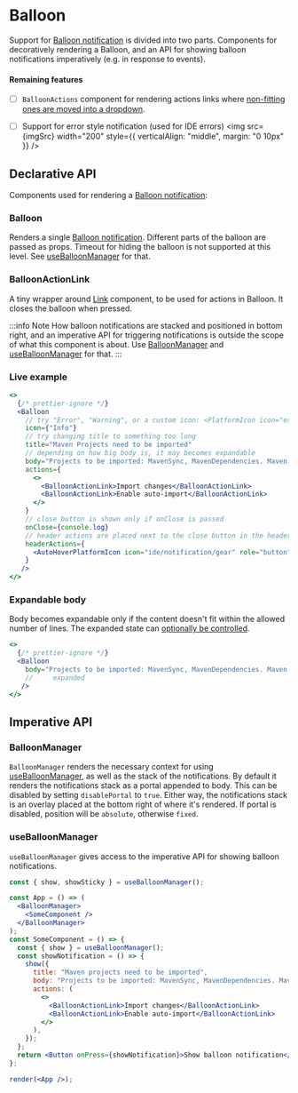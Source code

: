 ---
---


# Balloon

Support for [Balloon notification](https://jetbrains.github.io/ui/controls/balloon/) is divided into two parts.
Components for decoratively rendering a Balloon, and an API for showing balloon notifications imperatively (e.g. in
response to events).

#### Remaining features

- [ ] `BalloonActions` component for rendering actions links where
      [non-fitting ones are moved into a dropdown](https://jetbrains.github.io/ui/controls/balloon/#19).

- [ ] Support for error style notification (used for IDE errors) <img
      src={imgSrc}
      width="200"
      style={{ verticalAlign: "middle", margin: "0 10px" }}
      />

## Declarative API

Components used for rendering a [Balloon notification](https://jetbrains.github.io/ui/controls/balloon/):

### Balloon

Renders a single [Balloon notification](https://jetbrains.github.io/ui/controls/balloon/). Different parts of the
balloon are passed as props. Timeout for hiding the balloon is not supported at this level. See
[useBalloonManager](#useballoonmanager) for that.

### BalloonActionLink

A tiny wrapper around [Link](./Link) component, to be used for actions in Balloon. It closes the balloon when pressed.

:::info Note
How balloon notifications are stacked and positioned in bottom right, and an imperative API for triggering notifications
is outside the scope of what this component is about. Use [BalloonManager](#baloonmanager) and
[useBalloonManager](#useballoonmanager) for that.
:::

### Live example

```jsx live themed
<>
  {/* prettier-ignore */}
  <Balloon
    // try "Error", "Warning", or a custom icon: <PlatformIcon icon="expui/fileTypes/docker.svg" />
    icon={"Info"}
    // try changing title to something too long
    title="Maven Projects need to be imported"
    // depending on how big body is, it may becomes expandable
    body="Projects to be imported: MavenSync, MavenDependencies. Maven project structure has been changed. Import changes to IntelliJ IDEA project to make it work correctly."
    actions={
      <>
        <BalloonActionLink>Import changes</BalloonActionLink>
        <BalloonActionLink>Enable auto-import</BalloonActionLink>
      </>
    }
    // close button is shown only if onClose is passed
    onClose={console.log}
    // header actions are placed next to the close button in the header
    headerActions={
      <AutoHoverPlatformIcon icon="ide/notification/gear" role="button" />
    }
   />
</>
```

### Expandable body

Body becomes expandable only if the content doesn't fit within the allowed number of lines. The expanded state can
[optionally be controlled](https://medium.com/quick-code/writing-ui-components-with-optionally-controllable-state-86e396a6f1ec).

```jsx live themed
<>
  {/* prettier-ignore */}
  <Balloon
    body="Projects to be imported: MavenSync, MavenDependencies. Maven project structure has been changed. Import changes to IntelliJ IDEA project to make it work correctly."
    //     expanded
   />
</>
```

## Imperative API

### BalloonManager

`BalloonManager` renders the necessary context for using [useBalloonManager](#useballoonmanager), as well as the stack of the
notifications. By default it renders the notifications stack as a portal appended to body. This can be disabled by
setting `disablePortal` to `true`. Either way, the notifications stack is an overlay placed at the bottom right of
where it's rendered. If portal is disabled, position will be `absolute`, otherwise `fixed`.

### useBalloonManager

`useBalloonManager` gives access to the imperative API for showing balloon notifications.

```jsx
const { show, showSticky } = useBalloonManager();
```

```jsx live noInline themed
const App = () => (
  <BalloonManager>
    <SomeComponent />
  </BalloonManager>
);
const SomeComponent = () => {
  const { show } = useBalloonManager();
  const showNotification = () => {
    show({
      title: "Maven projects need to be imported",
      body: "Projects to be imported: MavenSync, MavenDependencies. Maven project structure has been changed. Import changes to IntelliJ IDEA project to make it work correctly. Otherwise, code analysis, completion and other features might work incorrectly.",
      actions: (
        <>
          <BalloonActionLink>Import changes</BalloonActionLink>
          <BalloonActionLink>Enable auto-import</BalloonActionLink>
        </>
      ),
    });
  };
  return <Button onPress={showNotification}>Show balloon notification</Button>;
};

render(<App />);
```
